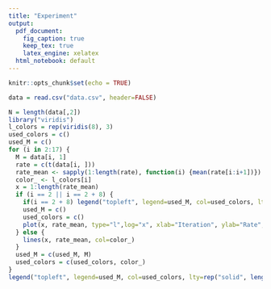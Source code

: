 ```yaml
---
title: "Experiment"
output:
  pdf_document:
    fig_caption: true
    keep_tex: true
    latex_engine: xelatex
  html_notebook: default
---
```


```r
knitr::opts_chunk$set(echo = TRUE)
```

```r
data = read.csv("data.csv", header=FALSE)
```

```r
N = length(data[,2])
library("viridis")
l_colors = rep(viridis(8), 3)
used_colors = c()
used_M = c()
for (i in 2:17) {
  M = data[i, 1]
  rate = c(t(data[i, ]))
  rate_mean <- sapply(1:length(rate), function(i) {mean(rate[i:i+1])})
  color_ <- l_colors[i]
  x = 1:length(rate_mean)
  if (i == 2 || i == 2 + 8) {
    if(i == 2 + 8) legend("topleft", legend=used_M, col=used_colors, lty=rep("solid", length(used_M)))
    used_M = c()
    used_colors = c()
    plot(x, rate_mean, type="l",log="x", xlab="Iteration", ylab="Rate", ylim=c(0, 1), col=color_)
  } else {
    lines(x, rate_mean, col=color_)
  }
  used_M = c(used_M, M)
  used_colors = c(used_colors, color_)
}
legend("topleft", legend=used_M, col=used_colors, lty=rep("solid", length(used_M)))
```
